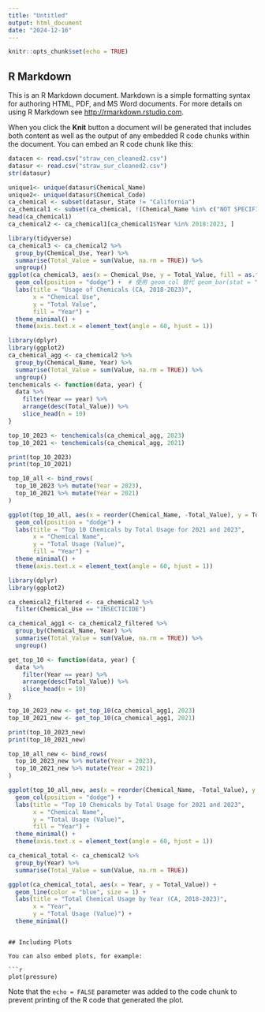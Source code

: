 ```yaml
---
title: "Untitled"
output: html_document
date: "2024-12-16"
---
```


```r
knitr::opts_chunk$set(echo = TRUE)
```

## R Markdown

This is an R Markdown document. Markdown is a simple formatting syntax for authoring HTML, PDF, and MS Word documents. For more details on using R Markdown see <http://rmarkdown.rstudio.com>.

When you click the **Knit** button a document will be generated that includes both content as well as the output of any embedded R code chunks within the document. You can embed an R code chunk like this:


```r
datacen <- read.csv("straw_cen_cleaned2.csv")
datasur <- read.csv("straw_sur_cleaned2.csv")
str(datasur)
```

```r
unique1<- unique(datasur$Chemical_Name)
unique2<- unique(datasur$Chemical_Code)
ca_chemical <- subset(datasur, State != "California")
ca_chemical1 <- subset(ca_chemical, !(Chemical_Name %in% c("NOT SPECIFIED", "TOTAL")))
head(ca_chemical1)
ca_chemical2 <- ca_chemical1[ca_chemical1$Year %in% 2018:2023, ]
```

```r
library(tidyverse)
ca_chemical3 <- ca_chemical2 %>%
  group_by(Chemical_Use, Year) %>%
  summarise(Total_Value = sum(Value, na.rm = TRUE)) %>%
  ungroup()
ggplot(ca_chemical3, aes(x = Chemical_Use, y = Total_Value, fill = as.factor(Year))) +
  geom_col(position = "dodge") +  # 使用 geom_col 替代 geom_bar(stat = "identity")
  labs(title = "Usage of Chemicals (CA, 2018-2023)",
       x = "Chemical Use",
       y = "Total Value",
       fill = "Year") +
  theme_minimal() +
  theme(axis.text.x = element_text(angle = 60, hjust = 1))
```

```r
library(dplyr)
library(ggplot2)
ca_chemical_agg <- ca_chemical2 %>%
  group_by(Chemical_Name, Year) %>%
  summarise(Total_Value = sum(Value, na.rm = TRUE)) %>%
  ungroup()
tenchemicals <- function(data, year) {
  data %>%
    filter(Year == year) %>%
    arrange(desc(Total_Value)) %>%
    slice_head(n = 10)
}

top_10_2023 <- tenchemicals(ca_chemical_agg, 2023)
top_10_2021 <- tenchemicals(ca_chemical_agg, 2021)

print(top_10_2023)
print(top_10_2021)

top_10_all <- bind_rows(
  top_10_2023 %>% mutate(Year = 2023),
  top_10_2021 %>% mutate(Year = 2021)
)

ggplot(top_10_all, aes(x = reorder(Chemical_Name, -Total_Value), y = Total_Value, fill = as.factor(Year))) +
  geom_col(position = "dodge") +
  labs(title = "Top 10 Chemicals by Total Usage for 2021 and 2023",
       x = "Chemical Name",
       y = "Total Usage (Value)",
       fill = "Year") +
  theme_minimal() +
  theme(axis.text.x = element_text(angle = 60, hjust = 1))

```


```r
library(dplyr)
library(ggplot2)

ca_chemical2_filtered <- ca_chemical2 %>%
  filter(Chemical_Use == "INSECTICIDE")

ca_chemical_agg1 <- ca_chemical2_filtered %>%
  group_by(Chemical_Name, Year) %>%
  summarise(Total_Value = sum(Value, na.rm = TRUE)) %>%
  ungroup()

get_top_10 <- function(data, year) {
  data %>%
    filter(Year == year) %>%
    arrange(desc(Total_Value)) %>%
    slice_head(n = 10)
}

top_10_2023_new <- get_top_10(ca_chemical_agg1, 2023)
top_10_2021_new <- get_top_10(ca_chemical_agg1, 2021)

print(top_10_2023_new)
print(top_10_2021_new)

top_10_all_new <- bind_rows(
  top_10_2023_new %>% mutate(Year = 2023),
  top_10_2021_new %>% mutate(Year = 2021)
)

ggplot(top_10_all_new, aes(x = reorder(Chemical_Name, -Total_Value), y = Total_Value, fill = as.factor(Year))) +
  geom_col(position = "dodge") +
  labs(title = "Top 10 Chemicals by Total Usage for 2021 and 2023",
       x = "Chemical Name",
       y = "Total Usage (Value)",
       fill = "Year") +
  theme_minimal() +
  theme(axis.text.x = element_text(angle = 60, hjust = 1))

ca_chemical_total <- ca_chemical2 %>%
  group_by(Year) %>%
  summarise(Total_Value = sum(Value, na.rm = TRUE))

ggplot(ca_chemical_total, aes(x = Year, y = Total_Value)) +
  geom_line(color = "blue", size = 1) +
  labs(title = "Total Chemical Usage by Year (CA, 2018-2023)",
       x = "Year",
       y = "Total Usage (Value)") +
  theme_minimal()
```
```

## Including Plots

You can also embed plots, for example:

```r
plot(pressure)
```

Note that the `echo = FALSE` parameter was added to the code chunk to prevent printing of the R code that generated the plot.
